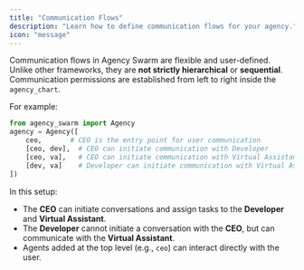 ```yaml
---
title: "Communication Flows"
description: "Learn how to define communication flows for your agency."
icon: "message"
---
```


Communication flows in Agency Swarm are flexible and user-defined. Unlike other frameworks, they are **not strictly hierarchical** or **sequential**. Communication permissions are established from left to right inside the `agency_chart`.

For example:

```python
from agency_swarm import Agency
agency = Agency([
    ceo,       # CEO is the entry point for user communication
    [ceo, dev],  # CEO can initiate communication with Developer
    [ceo, va],   # CEO can initiate communication with Virtual Assistant
    [dev, va]    # Developer can initiate communication with Virtual Assistant
])
```

In this setup:

- The **CEO** can initiate conversations and assign tasks to the **Developer** and **Virtual Assistant**.
- The **Developer** cannot initiate a conversation with the **CEO**, but can communicate with the **Virtual Assistant**.
- Agents added at the top level (e.g., `ceo`) can interact directly with the user.
